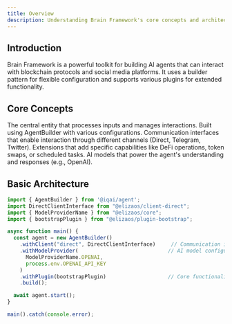 ```yaml
---
title: Overview
description: Understanding Brain Framework's core concepts and architecture
---
```



## Introduction

Brain Framework is a powerful toolkit for building AI agents that can interact with blockchain protocols and social media platforms. It uses a builder pattern for flexible configuration and supports various plugins for extended functionality.

## Core Concepts

<CardGrid>
  <Card title="Agent" icon="comment-alt">
    The central entity that processes inputs and manages interactions. Built using AgentBuilder with various configurations.
  </Card>

  <Card title="Clients" icon="random">
    Communication interfaces that enable interaction through different channels (Direct, Telegram, Twitter).
  </Card>

  <Card title="Plugins" icon="puzzle">
    Extensions that add specific capabilities like DeFi operations, token swaps, or scheduled tasks.
  </Card>

  <Card title="Model Providers" icon="setting">
    AI models that power the agent's understanding and responses (e.g., OpenAI).
  </Card>
</CardGrid>

## Basic Architecture

```typescript
import { AgentBuilder } from '@iqai/agent';
import DirectClientInterface from "@elizaos/client-direct";
import { ModelProviderName } from "@elizaos/core";
import { bootstrapPlugin } from "@elizaos/plugin-bootstrap";

async function main() {
  const agent = new AgentBuilder()
    .withClient("direct", DirectClientInterface)     // Communication interface
    .withModelProvider(                             // AI model configuration
      ModelProviderName.OPENAI,
      process.env.OPENAI_API_KEY
    )
    .withPlugin(bootstrapPlugin)                    // Core functionality
    .build();

  await agent.start();
}

main().catch(console.error);